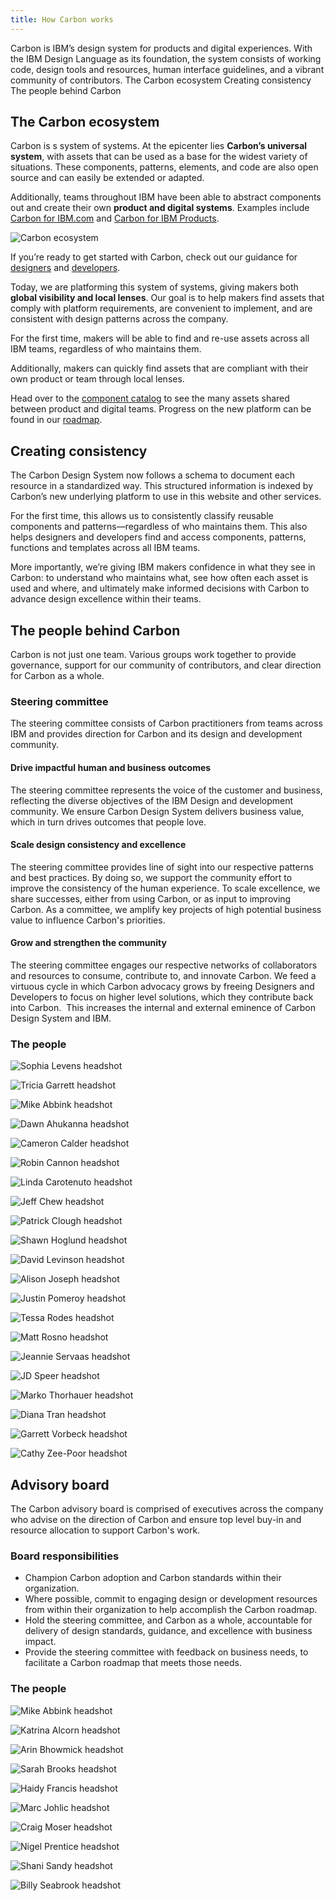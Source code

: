 ```yaml
---
title: How Carbon works
---
```



<PageDescription>
  Carbon is IBM’s design system for products and digital experiences. With the IBM Design Language
  as its foundation, the system consists of working code, design tools and resources, human
  interface guidelines, and a vibrant community of contributors.
</PageDescription>

<AnchorLinks>
  <AnchorLink>The Carbon ecosystem</AnchorLink>
  <AnchorLink>Creating consistency </AnchorLink>
  <AnchorLink>The people behind Carbon</AnchorLink>
</AnchorLinks>

## The Carbon ecosystem

Carbon is s system of systems. At the epicenter lies **Carbon’s universal system**, with assets that
can be used as a base for the widest variety of situations. These components, patterns, elements,
and code are also open source and can easily be extended or adapted.

Additionally, teams throughout IBM have been able to abstract components out and create their own
**product and digital systems**. Examples include
[Carbon for IBM.com](https://www.ibm.com/standards/carbon/) and
[Carbon for IBM Products](https://pages.github.ibm.com/cdai-design/pal/).

![Carbon ecosystem](/about-carbon/ecosystem.png)

If you’re ready to get started with Carbon, check out our guidance for
[designers](/assets/designing/get-started) and [developers](/assets/developing/get-started).

Today, we are platforming this system of systems, giving makers both **global visibility and local
lenses**. Our goal is to help makers find assets that comply with platform requirements, are
convenient to implement, and are consistent with design patterns across the company.

For the first time, makers will be able to find and re-use assets across all IBM teams, regardless
of who maintains them.

Additionally, makers can quickly find assets that are compliant with their own product or team
through local lenses.

Head over to the [component catalog](/assets/components) to see the many assets shared between
product and digital teams. Progress on the new platform can be found in our
[roadmap](/assets/about-carbon/platform-roadmap).

## Creating consistency

The Carbon Design System now follows a schema to document each resource in a standardized way. This
structured information is indexed by Carbon’s new underlying platform to use in this website and
other services.

For the first time, this allows us to consistently classify reusable components and
patterns—regardless of who maintains them. This also helps designers and developers find and access
components, patterns, functions and templates across all IBM teams.

More importantly, we’re giving IBM makers confidence in what they see in Carbon: to understand who
maintains what, see how often each asset is used and where, and ultimately make informed decisions
with Carbon to advance design excellence within their teams.

## The people behind Carbon

Carbon is not just one team. Various groups work together to provide governance, support for our
community of contributors, and clear direction for Carbon as a whole.

### Steering committee

The steering committee consists of Carbon practitioners from teams across IBM and provides direction
for Carbon and its design and development community.

<Grid className={section}>
<Column md={2} lg={4}>

#### Drive impactful human and business outcomes

</Column>
<Column md={6} lg={8}>

The steering committee represents the voice of the customer and business, reflecting the diverse
objectives of the IBM Design and development community. We ensure Carbon Design System delivers
business value, which in turn drives outcomes that people love.

</Column>
</Grid>

<Grid className={section}>
<Column md={2} lg={4}>

#### Scale design consistency and excellence

</Column>
<Column md={6} lg={8}>

The steering committee provides line of sight into our respective patterns and best practices. By
doing so, we support the community effort to improve the consistency of the human experience. To
scale excellence, we share successes, either from using Carbon, or as input to improving Carbon. As
a committee, we amplify key projects of high potential business value to influence Carbon's
priorities.

</Column>
</Grid>

<Grid className={section}>
<Column md={2} lg={4}>

#### Grow and strengthen the community

</Column>
<Column md={6} lg={8}>

The steering committee engages our respective networks of collaborators and resources to consume,
contribute to, and innovate Carbon. We feed a virtuous cycle in which Carbon advocacy grows by
freeing Designers and Developers to focus on higher level solutions, which they contribute back into
Carbon.  This increases the internal and external eminence of Carbon Design System and IBM.

</Column>
</Grid>

### The people

<Grid condensed>
<Profile name="Sophia Levens" title="Executive Director of Design, IBM Sterling; Chair, Steering committee">

![Sophia Levens headshot](/about-carbon/team/levens_sophia.png)

</Profile>
<Profile name="Tricia Garrett" title="Design Principal, Master Inventor, Watson Health; Co-chair, Steering committee">

![Tricia Garrett headshot](/about-carbon/team/garrett_tricia.png)

</Profile>
<Profile name="Mike Abbink" title="IBM Distinguished Designer, Carbon">

![Mike Abbink headshot](/about-carbon/team/abbink_mike.png)

</Profile>
<Profile name="Dawn Ahukanna" title="Design Principal, Technology Support Services (GTS/TSS)">

![Dawn Ahukanna headshot](/about-carbon/team/ahukanna_dawn.png)

</Profile>
<Profile name="Cameron Calder" title="IBM Design Principal, IBM Cloud and Cognitive Software">

![Cameron Calder headshot](/about-carbon/team/calder_cameron.png)

</Profile>
<Profile name="Robin Cannon" title="Global Director of Design Systems, IBM iX">

![Robin Cannon headshot](/about-carbon/team/cannon_robin.png)

</Profile>
<Profile name="Linda Carotenuto" title="Product Manager, Digital Design Squad, Carbon for IBM.com">

![Linda Carotenuto headshot](/about-carbon/team/carotenuto_linda.png)

</Profile>
<Profile name="Jeff Chew" title="Senior Experience Technology Manager, IBM Cloud and Cognitive Software">

![Jeff Chew headshot](/about-carbon/team/chew_jeff.png)

</Profile>
<Profile name="Patrick Clough" title="Design System Enablement Lead, CIO Design, Finance and Operations">

![Patrick Clough headshot](/about-carbon/team/clough_patrick.png)

</Profile>
<Profile name="Shawn Hoglund" title="Experience Lead, CHQ Digital Marketing">

![Shawn Hoglund headshot](/about-carbon/team/hoglund_shawn.png)

</Profile>
<Profile name="David Levinson" title="IBM Design Principal, IBM Cloud and Cognitive Software">

![David Levinson headshot](/about-carbon/team/levinson_david.png)

</Profile>
<Profile name="Alison Joseph" title="Development Manager, Carbon">

![Alison Joseph headshot](/about-carbon/team/joseph_alison.png)

</Profile>
<Profile name="Justin Pomeroy" title="IBM Cloud Kubernetes Service UI">

![Justin Pomeroy headshot](/about-carbon/team/pomeroy_justin.png)

</Profile>
<Profile name="Tessa Rodes" title="Senior Design Manager, IBM Cloud">

![Tessa Rodes headshot](/about-carbon/team/rodes_tessa.png)

</Profile>
<Profile name="Matt Rosno" title="Product Manager, Carbon">

![Matt Rosno headshot](/about-carbon/team/rosno_matt.png)

</Profile>
<Profile name="Jeannie Servaas" title="IBM Design Principal, Carbon">

![Jeannie Servaas headshot](/about-carbon/team/servaas_jean.png)

</Profile>
<Profile name="JD Speer" title="Design Lead, IBM Storage">

![JD Speer headshot](/about-carbon/team/speer_jd.png)

</Profile>
<Profile name="Marko Thorhauer" title="Executive Creative Director, IBM Design Principal, IBM iX">

![Marko Thorhauer headshot](/about-carbon/team/thorhauer_marko.png)

</Profile>
<Profile name="Diana Tran" title="Visual Design Practice Lead, IBM Sterling">

![Diana Tran headshot](/about-carbon/team/tran_diana.png)

</Profile>
<Profile name="Garrett Vorbeck" title="Front-end Developer, IBM Systems">

![Garrett Vorbeck headshot](/about-carbon/team/vorbeck_garrett.png)

</Profile>
<Profile name="Cathy Zee-Poor" title="Creative Director for IBM Z Systems">

![Cathy Zee-Poor headshot](/about-carbon/team/zee-poor_cathy.png)

</Profile>
</Grid>

## Advisory board

The Carbon advisory board is comprised of executives across the company who advise on the direction
of Carbon and ensure top level buy-in and resource allocation to support Carbon's work.

### Board responsibilities

- Champion Carbon adoption and Carbon standards within their organization.
- Where possible, commit to engaging design or development resources from within their organization
  to help accomplish the Carbon roadmap.
- Hold the steering committee, and Carbon as a whole, accountable for delivery of design standards,
  guidance, and excellence with business impact.
- Provide the steering committee with feedback on business needs, to facilitate a Carbon roadmap
  that meets those needs.

### The people

<Grid condensed>

<Profile name="Mike Abbink" title="Executive Creative Director, Design, IBM Distinguished Designer">

![Mike Abbink headshot](/about-carbon/team/abbink_mike.png)

</Profile>
<Profile name="Katrina Alcorn" title="General Manager of Design, Cloud and Cognitive Software">

![Katrina Alcorn headshot](/about-carbon/team/alcorn_katrina.png)

</Profile>
<Profile name="Arin Bhowmick" title="Vice President and Chief Design Officer, Cloud and Cognitive Software">

![Arin Bhowmick headshot](/about-carbon/team/bhowmick_arin.png)

</Profile>
<Profile name="Sarah Brooks" title="Director, Design, Design Program Office, IBM Distinguished Designer">

![Sarah Brooks headshot](/about-carbon/team/brooks_sarah.png)

</Profile>
<Profile name="Haidy Francis" title="Design Executive, IBM Security">

![Haidy Francis headshot](/about-carbon/team/francis_haidy.png)

</Profile>
<Profile name="Marc Johlic" title="Product Manager, IBM Accessibility">

![Marc Johlic headshot](/about-carbon/team/johlic_marc.png)

</Profile>
<Profile name="Craig Moser" title="Vice President of Design and Usability, AI Applications">

![Craig Moser headshot](/about-carbon/team/moser_craig.png)

</Profile>
<Profile name="Nigel Prentice" title="Design Director, Digital Growth and Commerce">

![Nigel Prentice headshot](/about-carbon/team/prentice_nigel.png)

</Profile>
<Profile name="Shani Sandy" title="Executive Design Practice Leader, Director IBM Z">

![Shani Sandy headshot](/about-carbon/team/sandy_shani.png)

</Profile>
<Profile name="Billy Seabrook" title="Global Chief Creative Officer, IBM iX">

![Billy Seabrook headshot](/about-carbon/team/seabrook_billy.png)

</Profile>
</Grid>
